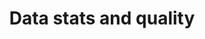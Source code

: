 ---
title: 'Data stats and quality'
description: 'Description of your new file.'
noindex: "true"
---